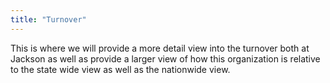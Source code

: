 ```yaml
---
title: "Turnover"
---
```


This is where we will provide a more detail view into the turnover both at Jackson as well as provide a larger view of how this organization is relative to the state wide view as well as the nationwide view.

